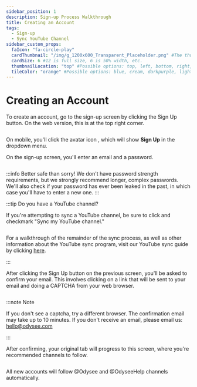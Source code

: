 ---
sidebar_position: 1
description: Sign-up Process Walkthrough
title: Creating an Account
tags:
  - Sign-up
  - Sync YouTube Channel 
sidebar_custom_props:
  faIcon: "fa-circle-play"
  cardThumbnail: "/img/g_1200x600_Transparent_Placeholder.png" #The thumbnail on the category card.
  cardSize: 6 #12 is full size, 6 is 50% width, etc.
  thumbnailLocation: "top" #Possible options: top, left, bottom, right, none
  tileColor: "orange" #Possible options: blue, cream, darkpurple, lightpurple, mauve, orange, pink, none
---

# Creating an Account

To create an account, go to the sign-up screen by clicking the <PrimaryOdyseeButton url="https://odysee.com/$/signup">Sign Up</PrimaryOdyseeButton> button. On the web version, this is at the top right corner.

<Image img="/img/en/category-basics1.png"/>

On mobile, you'll click the avatar icon <OdyseeButtonRound ><OdyseeIcon type="person"/></OdyseeButtonRound>, which will show <OdyseeIcon type="key"/> **Sign Up** in the dropdown menu.

On the sign-up screen, you'll enter an email and a password. 

<Image img="/img/en/category-basics2.png"/>

:::info Better safe than sorry!
We don't have password strength requirements, but we strongly recommend longer, complex passwords. We'll also check if your password has ever been leaked in the past, in which case you'll have to enter a new one.
:::

:::tip Do you have a YouTube channel?

If you're attempting to sync a YouTube channel, be sure to click and checkmark "Sync my YouTube channel."

<Image img="/img/en/category-basics3.png"/>

For a walkthrough of the remainder of the sync process, as well as other information about the YouTube sync program, visit our YouTube sync guide by clicking [here](https://help.odysee.tv/category-syncprogram/).

:::

After clicking the <PrimaryOdyseeButton url="https://odysee.com/$/signup">Sign Up</PrimaryOdyseeButton> button on the previous screen, you'll be asked to confirm your email. This involves clicking on a link that will be sent to your email and doing a CAPTCHA from your web browser.

<Image img="/img/en/category-basics4.png"/>

:::note Note

If you don't see a captcha, try a different browser. The confirmation email may take up to 10 minutes. If you don't receive an email, please email us: hello@odysee.com

:::

After confirming, your original tab will progress to this screen, where you're recommended channels to follow.

<Image img="/img/en/category-basics5.png"/>

All new accounts will follow @Odysee and @OdyseeHelp channels automatically.
